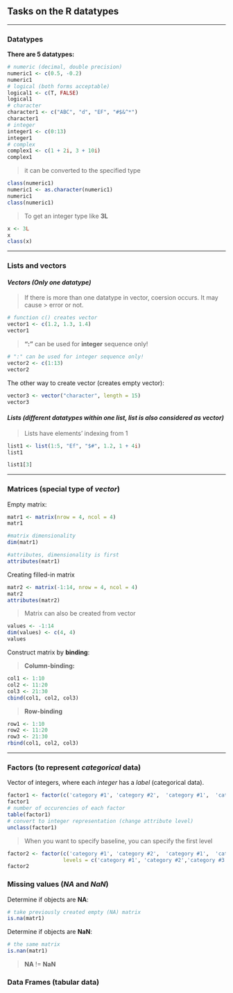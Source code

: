 ## Tasks on the R datatypes

------------------------------------------------------------------------

### Datatypes

**There are 5 datatypes:**

```r
# numeric (decimal, double precision)
numeric1 <- c(0.5, -0.2)
numeric1
# logical (both forms acceptable)
logical1 <- c(T, FALSE)
logical1
# character
character1 <- c("ABC", "d", "EF", "#$&^*")
character1
# integer
integer1 <- c(0:13)
integer1
# complex
complex1 <- c(1 + 2i, 3 + 10i)
complex1
```

> it can be converted to the specified type

```r
class(numeric1)
numeric1 <- as.character(numeric1)
numeric1
class(numeric1)
```

> To get an integer type like **3L**

```r
x <- 3L
x
class(x)
```

------------------------------------------------------------------------

### Lists and vectors

#### *Vectors (Only one datatype)*

> If there is more than one datatype in vector, coersion occurs. It may cause \> error or not.

```r
# function c() creates vector
vector1 <- c(1.2, 1.3, 1.4)
vector1
```

> **":"** can be used for **integer** sequence only!

```r
# ":" can be used for integer sequence only! 
vector2 <- c(1:13)
vector2
```

The other way to create vector (creates empty vector):

```r
vector3 <- vector("character", length = 15)
vector3
```

#### *Lists (different datatypes within one list, list is also considered as vector)*

> Lists have elements' indexing from 1

```r
list1 <- list(1:5, "Ef", "$#", 1.2, 1 + 4i)
list1
```

```r
list1[3]
```

------------------------------------------------------------------------

### Matrices (special type of *vector*)

Empty matrix:

```r
matr1 <- matrix(nrow = 4, ncol = 4)
matr1

#matrix dimensionality
dim(matr1)

#attributes, dimensionality is first
attributes(matr1)

```

Creating filled-in matrix

```r
matr2 <- matrix(-1:14, nrow = 4, ncol = 4)
matr2
attributes(matr2)
```

> Matrix can also be created from vector

```r
values <- -1:14
dim(values) <- c(4, 4)
values
```

Construct matrix by **binding**:

> **Column-binding:**

```r
col1 <- 1:10
col2 <- 11:20
col3 <- 21:30
cbind(col1, col2, col3)
```

> **Row-binding**

```r
row1 <- 1:10
row2 <- 11:20
row3 <- 21:30
rbind(col1, col2, col3)
```

------------------------------------------------------------------------

### Factors (to represent *categorical* data)

Vector of integers, where each *integer* has a *label* (categorical data).

```r
factor1 <- factor(c('category #1', 'category #2',  'category #1',  'category #3'))
factor1
# number of occurencies of each factor
table(factor1)
# convert to integer representation (change attribute level)
unclass(factor1)
```

> When you want to specify baseline, you can specify the first level

```r
factor2 <- factor(c('category #1', 'category #2',  'category #1',  'category #3'),
                  levels = c('category #1', 'category #2','category #3'))
factor2
```

### Missing values (*NA* and *NaN*)

Determine if objects are **NA**:

```r
# take previously created empty (NA) matrix
is.na(matr1)
```

Determine if objects are **NaN**:

```r
# the same matrix
is.nan(matr1)
```

> **NA** != **NaN**


### Data Frames (tabular data)


